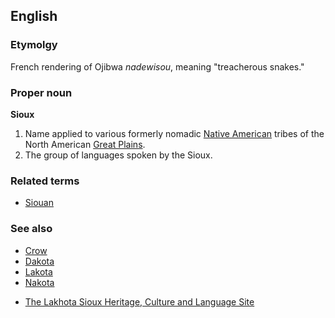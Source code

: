 ==English==

===Etymolgy===
French rendering of Ojibwa ''nadewisou'', meaning "treacherous snakes."

===Proper noun===
'''Sioux'''

# Name applied to various formerly nomadic [[Native American]] tribes of the North American [[Great Plains]].
# The group of languages spoken by the Sioux.

===Related terms===
*[[Siouan]]

===See also===
*[[Crow]]
*[[Dakota]]
*[[Lakota]]
*[[Nakota]]

*[http://www.lakhota.com/home.htm The Lakhota Sioux Heritage, Culture and Language Site]